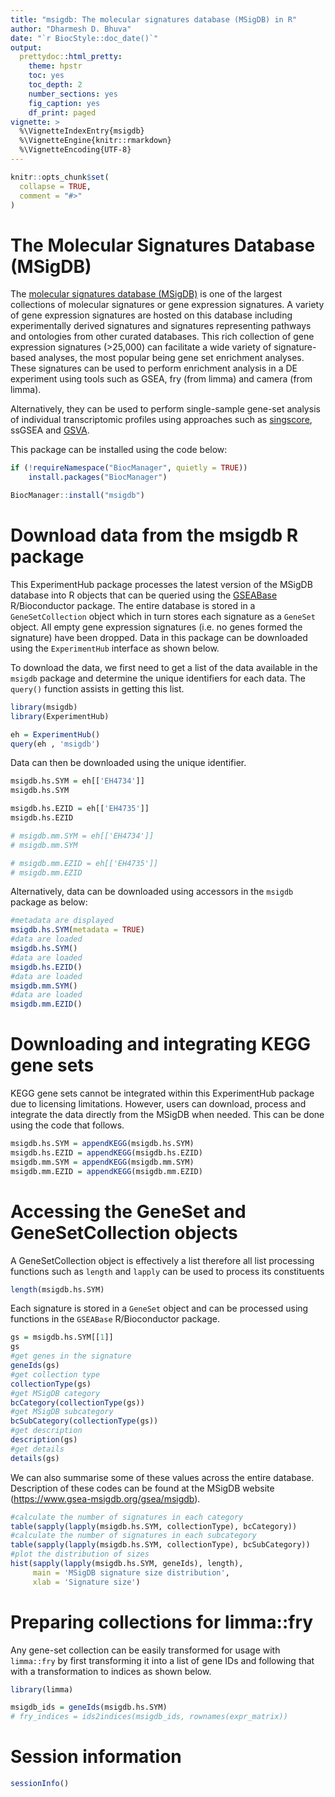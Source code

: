 ```yaml
---
title: "msigdb: The molecular signatures database (MSigDB) in R"
author: "Dharmesh D. Bhuva"
date: "`r BiocStyle::doc_date()`"
output:
  prettydoc::html_pretty:
    theme: hpstr
    toc: yes
    toc_depth: 2
    number_sections: yes
    fig_caption: yes
    df_print: paged
vignette: >
  %\VignetteIndexEntry{msigdb}
  %\VignetteEngine{knitr::rmarkdown}
  %\VignetteEncoding{UTF-8}
---
```


```r
knitr::opts_chunk$set(
  collapse = TRUE,
  comment = "#>"
)
```

# The Molecular Signatures Database (MSigDB)

The [molecular signatures database (MSigDB)](https://www.gsea-msigdb.org/gsea/msigdb) is one of the largest collections of molecular signatures or gene expression signatures. A variety of gene expression signatures are hosted on this database including experimentally derived signatures and signatures representing pathways and ontologies from other curated databases. This rich collection of gene expression signatures (\>25,000) can facilitate a wide variety of signature-based analyses, the most popular being gene set enrichment analyses. These signatures can be used to perform enrichment analysis in a DE experiment using tools such as GSEA, fry (from limma) and camera (from limma).

Alternatively, they can be used to perform single-sample gene-set analysis of individual transcriptomic profiles using approaches such as [singscore](https://doi.org/doi:10.18129/B9.bioc.singscore), ssGSEA and [GSVA](https://doi.org/doi:10.18129/B9.bioc.GSVA).

This package can be installed using the code below:

```r
if (!requireNamespace("BiocManager", quietly = TRUE))
    install.packages("BiocManager")

BiocManager::install("msigdb")
```

# Download data from the msigdb R package

This ExperimentHub package processes the latest version of the MSigDB database into R objects that can be queried using the [GSEABase](https://doi.org/doi:10.18129/B9.bioc.GSEABase) R/Bioconductor package. The entire database is stored in a `GeneSetCollection` object which in turn stores each signature as a `GeneSet` object. All empty gene expression signatures (i.e. no genes formed the signature) have been dropped. Data in this package can be downloaded using the `ExperimentHub` interface as shown below.

To download the data, we first need to get a list of the data available in the `msigdb` package and determine the unique identifiers for each data. The `query()` function assists in getting this list.

```r
library(msigdb)
library(ExperimentHub)

eh = ExperimentHub()
query(eh , 'msigdb')
```

Data can then be downloaded using the unique identifier.

```r
msigdb.hs.SYM = eh[['EH4734']]
msigdb.hs.SYM
```

```r
msigdb.hs.EZID = eh[['EH4735']]
msigdb.hs.EZID
```

```r
# msigdb.mm.SYM = eh[['EH4734']]
# msigdb.mm.SYM
```

```r
# msigdb.mm.EZID = eh[['EH4735']]
# msigdb.mm.EZID
```

Alternatively, data can be downloaded using accessors in the `msigdb` package as below:

```r
#metadata are displayed
msigdb.hs.SYM(metadata = TRUE)
#data are loaded
msigdb.hs.SYM()
#data are loaded
msigdb.hs.EZID()
#data are loaded
msigdb.mm.SYM()
#data are loaded
msigdb.mm.EZID()
```

# Downloading and integrating KEGG gene sets

KEGG gene sets cannot be integrated within this ExperimentHub package due to licensing limitations. However, users can download, process and integrate the data directly from the MSigDB when needed. This can be done using the code that follows.

```r
msigdb.hs.SYM = appendKEGG(msigdb.hs.SYM)
msigdb.hs.EZID = appendKEGG(msigdb.hs.EZID)
msigdb.mm.SYM = appendKEGG(msigdb.mm.SYM)
msigdb.mm.EZID = appendKEGG(msigdb.mm.EZID)
```

# Accessing the GeneSet and GeneSetCollection objects

A GeneSetCollection object is effectively a list therefore all list processing functions such as `length` and `lapply` can be used to process its constituents

```r
length(msigdb.hs.SYM)
```

Each signature is stored in a `GeneSet` object and can be processed using functions in the `GSEABase` R/Bioconductor package.

```r
gs = msigdb.hs.SYM[[1]]
gs
#get genes in the signature
geneIds(gs)
#get collection type
collectionType(gs)
#get MSigDB category
bcCategory(collectionType(gs))
#get MSigDB subcategory
bcSubCategory(collectionType(gs))
#get description
description(gs)
#get details
details(gs)
```

We can also summarise some of these values across the entire database. Description of these codes can be found at the MSigDB website (<https://www.gsea-msigdb.org/gsea/msigdb>).

```r
#calculate the number of signatures in each category
table(sapply(lapply(msigdb.hs.SYM, collectionType), bcCategory))
#calculate the number of signatures in each subcategory
table(sapply(lapply(msigdb.hs.SYM, collectionType), bcSubCategory))
#plot the distribution of sizes
hist(sapply(lapply(msigdb.hs.SYM, geneIds), length),
     main = 'MSigDB signature size distribution',
     xlab = 'Signature size')
```

# Preparing collections for limma::fry

Any gene-set collection can be easily transformed for usage with `limma::fry` by first transforming it into a list of gene IDs and following that with a transformation to indices as shown below.

```r
library(limma)

msigdb_ids = geneIds(msigdb.hs.SYM)
# fry_indices = ids2indices(msigdb_ids, rownames(expr_matrix))
```

# Session information

```r
sessionInfo()
```
